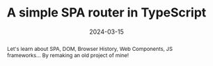 ---
title: "A simple SPA router in TypeScript"
date: 2024-03-15
tags:
  - "web development"
  - "web components"
  - "typescript"
image: "./vanilla_cover.webp"
image_alt: "Astro logo on a colorful background"
image_caption: "A young british developer, trying to find a file in his new company's project."
icon: "🍦"
abstract: "Let's learn about SPA, DOM, Browser History, Web Components, JS frameworks... By remaking an old project of mine!"
draft: true
hidden: true
---